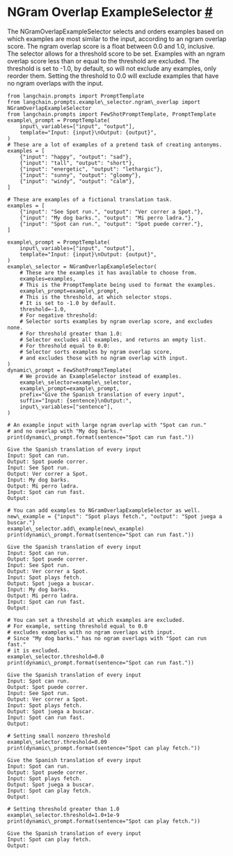  NGram Overlap ExampleSelector
 [#](#ngram-overlap-exampleselector "Permalink to this headline")
=================================================================================================
 The NGramOverlapExampleSelector selects and orders examples based on which examples are most similar to the input, according to an ngram overlap score. The ngram overlap score is a float between 0.0 and 1.0, inclusive.
 The selector allows for a threshold score to be set. Examples with an ngram overlap score less than or equal to the threshold are excluded. The threshold is set to -1.0, by default, so will not exclude any examples, only reorder them. Setting the threshold to 0.0 will exclude examples that have no ngram overlaps with the input.
```
from langchain.prompts import PromptTemplate
from langchain.prompts.example\_selector.ngram\_overlap import NGramOverlapExampleSelector
from langchain.prompts import FewShotPromptTemplate, PromptTemplate
example\_prompt = PromptTemplate(
    input\_variables=["input", "output"],
    template="Input: {input}\nOutput: {output}",
)
# These are a lot of examples of a pretend task of creating antonyms.
examples = [
    {"input": "happy", "output": "sad"},
    {"input": "tall", "output": "short"},
    {"input": "energetic", "output": "lethargic"},
    {"input": "sunny", "output": "gloomy"},
    {"input": "windy", "output": "calm"},
]
```
```
# These are examples of a fictional translation task.
examples = [
    {"input": "See Spot run.", "output": "Ver correr a Spot."},
    {"input": "My dog barks.", "output": "Mi perro ladra."},
    {"input": "Spot can run.", "output": "Spot puede correr."},
]
```
```
example\_prompt = PromptTemplate(
    input\_variables=["input", "output"],
    template="Input: {input}\nOutput: {output}",
)
example\_selector = NGramOverlapExampleSelector(
    # These are the examples it has available to choose from.
    examples=examples, 
    # This is the PromptTemplate being used to format the examples.
    example\_prompt=example\_prompt, 
    # This is the threshold, at which selector stops.
    # It is set to -1.0 by default.
    threshold=-1.0,
    # For negative threshold:
    # Selector sorts examples by ngram overlap score, and excludes none.
    # For threshold greater than 1.0:
    # Selector excludes all examples, and returns an empty list.
    # For threshold equal to 0.0:
    # Selector sorts examples by ngram overlap score,
    # and excludes those with no ngram overlap with input.
)
dynamic\_prompt = FewShotPromptTemplate(
    # We provide an ExampleSelector instead of examples.
    example\_selector=example\_selector,
    example\_prompt=example\_prompt,
    prefix="Give the Spanish translation of every input",
    suffix="Input: {sentence}\nOutput:", 
    input\_variables=["sentence"],
)
```
```
# An example input with large ngram overlap with "Spot can run."
# and no overlap with "My dog barks."
print(dynamic\_prompt.format(sentence="Spot can run fast."))
```
```
Give the Spanish translation of every input
Input: Spot can run.
Output: Spot puede correr.
Input: See Spot run.
Output: Ver correr a Spot.
Input: My dog barks.
Output: Mi perro ladra.
Input: Spot can run fast.
Output:
```
```
# You can add examples to NGramOverlapExampleSelector as well.
new\_example = {"input": "Spot plays fetch.", "output": "Spot juega a buscar."}
example\_selector.add\_example(new\_example)
print(dynamic\_prompt.format(sentence="Spot can run fast."))
```
```
Give the Spanish translation of every input
Input: Spot can run.
Output: Spot puede correr.
Input: See Spot run.
Output: Ver correr a Spot.
Input: Spot plays fetch.
Output: Spot juega a buscar.
Input: My dog barks.
Output: Mi perro ladra.
Input: Spot can run fast.
Output:
```
```
# You can set a threshold at which examples are excluded.
# For example, setting threshold equal to 0.0
# excludes examples with no ngram overlaps with input.
# Since "My dog barks." has no ngram overlaps with "Spot can run fast."
# it is excluded.
example\_selector.threshold=0.0
print(dynamic\_prompt.format(sentence="Spot can run fast."))
```
```
Give the Spanish translation of every input
Input: Spot can run.
Output: Spot puede correr.
Input: See Spot run.
Output: Ver correr a Spot.
Input: Spot plays fetch.
Output: Spot juega a buscar.
Input: Spot can run fast.
Output:
```
```
# Setting small nonzero threshold
example\_selector.threshold=0.09
print(dynamic\_prompt.format(sentence="Spot can play fetch."))
```
```
Give the Spanish translation of every input
Input: Spot can run.
Output: Spot puede correr.
Input: Spot plays fetch.
Output: Spot juega a buscar.
Input: Spot can play fetch.
Output:
```
```
# Setting threshold greater than 1.0
example\_selector.threshold=1.0+1e-9
print(dynamic\_prompt.format(sentence="Spot can play fetch."))
```
```
Give the Spanish translation of every input
Input: Spot can play fetch.
Output:
```